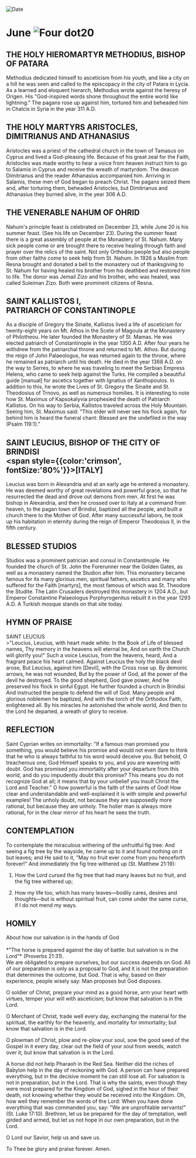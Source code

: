 
<RunningHead />
<Image src="/title-imprint.png" height={68} width={50} alt="Date" className="title-imprint"/>

# <div id="date">June <Image className="four-dot" src="/four-dot.png" height={15} width={15} alt="Four dot" />20</div>

## THE HOLY HIEROMARTYR METHODIUS, BISHOP OF PATARA

Methodius dedicated himself to asceticism from his youth, and like a city on a hill he was seen and called to the episcopacy in the city of Patara in Lycia. As a learned and eloquent hierarch, Methodius wrote against the heresy of Origen. His "God-inspired words shone throughout the entire world like lightning." The pagans rose up against him, tortured him and beheaded him in Chalcis in Syria in the year 311 A.D.

## THE HOLY MARTYRS ARISTOCLES, DIMITRIANUS AND ATHANASIUS

Aristocles was a priest of the cathedral church in the town of Tamasus on Cyprus and lived a God-pleasing life. Because of his great zeal for the Faith, Aristocles was made worthy to hear a voice from heaven instruct him to go to Salamis in Cyprus and receive the wreath of martyrdom. The deacon Dimitrianus and the reader Athanasius accompanied him. Arriving in Salamis, these men of God began to preach Christ. The pagans seized them and, after torturing them, beheaded Aristocles, but Dimitrianus and Athanasius they burned alive, in the year 306 A.D.

## THE VENERABLE NAHUM OF OHRID

Nahum's principle feast is celebrated on December 23, while June 20 is his summer feast. (See his life on December 23). During the summer feast there is a great assembly of people at the Monastery of St. Nahum. Many sick people come or are brought there to receive healing through faith and prayer over the relics of the saint. Not only Orthodox people but also people from other faiths come to seek help from St. Nahum. In 1926 a Muslim from Resna brought and donated a bell to the monastery out of thanksgiving to St. Nahum for having healed his brother from his deathbed and restored him to life. The donor was Jemail Zizo and his brother, who was healed, was called Suleiman Zizo. Both were prominent citizens of Resna.

## SAINT KALLISTOS I,<br />PATRIARCH OF CONSTANTINOPLE

As a disciple of Gregory the Sinaite, Kallistos lived a life of asceticism for twenty-eight years on Mt. Athos in the Scete of Magoula at the Monastery of Philotheou. He later founded the Monastery of St. Mamas. He was elected patriarch of Constantinople in the year 1350 A.D. After four years he withdrew from the patriarchal throne and returned to Mt. Athos. But during the reign of John Palaeologus, he was returned again to the throne, where he remained as patriarch until his death. He died in the year 1368 A.D. on the way to Serres, to where he was traveling to meet the Serbian Empress Helena, who came to seek help against the Turks. He compiled a beautiful guide [manual] for ascetics together with Ignatius of Xanthopoulos. In addition to this, he wrote the Lives of St. Gregory the Sinaite and St. Theodosius of Trnovo, as well as numerous homilies. It is interesting to note how St. Maximus of Kapsokalyvia prophesied the death of Patriarch Kallistos. On his way to Serbia, Kallistos traveled across the Holy Mountain. Seeing him, St. Maximus said: "This elder will never see his flock again, for behind him is heard the funeral chant: Blessed are the undefiled in the way (Psalm 119:1)."

## SAINT LEUCIUS, BISHOP OF THE CITY OF BRINDISI <br /><span style={{color:'crimson', fontSize:'80%'}}>[ITALY]</span>

Leucius was born in Alexandria and at an early age he entered a monastery. He was deemed worthy of great revelations and powerful grace, so that he resurrected the dead and drove out demons from men. At first he was bishop in Alexandria, and then he crossed over to Italy at a command from heaven, to the pagan town of Brindisi, baptized all the people, and built a church there to the Mother of God. After many successful labors, he took up his habitation in eternity during the reign of Emperor Theodosius II, in the fifth century.

## BLESSED STUDIOS

Studios was a prominent patrician and consul in Constantinople. He founded the church of St. John the Forerunner near the Golden Gates, as well as a monastery named the Studion after him. This monastery became famous for its many glorious men, spiritual fathers, ascetics and many who suffered for the Faith [martyrs], the most famous of which was St. Theodore the Studite. The Latin Crusaders destroyed this monastery in 1204 A.D., but Emperor Constantine Palaeologus Porphyrogenitus rebuilt it in the year 1293 A.D. A Turkish mosque stands on that site today.


## HYMN OF PRAISE
<div style={{textAlign:'center', color:'crimson', fontWeight:'bold'}}>
SAINT LEUCIUS
</div>
>"Leucius, Leucius, with heart made white:  
In the Book of Life of blessed names,  
Thy memory in the heavens will eternal be,  
And on earth the Church will glorify you!"  
Such a voice Leucius, from the heavens, heard,  
And a fragrant peace his heart calmed.  
Against Leucius the holy the black devil arose,  
But Leucius, against him [Devil], with the Cross rose up.  
By demonic arrows, he was not wounded,  
But by the power of God, all the power of the devil he destroyed.  
To the good shepherd, God gave power,  
And he preserved his flock in sinful Egypt.  
He further founded a church in Brindisi  
And instructed the people to defend the will of God.  
Many people and glorious noblemen he baptized,  
And with the torch of the Orthodox Faith, enlightened all.  
By his miracles he astonished the whole world,  
And then to the Lord he departed, a wreath of glory to receive.  

## REFLECTION

Saint Cyprian writes on immortality: "If a famous man promised you something, you would believe his promise and would not even dare to think that he who is always faithful to his word would deceive you. But behold, O treacherous one, God Himself speaks to you, and you are wavering with doubt. God has promised you immortality after your departure from this world, and do you impudently doubt this promise? This means you do not recognize God at all; it means that by your unbelief you insult Christ the Lord and Teacher." O how powerful is the faith of the saints of God! How clear and understandable and well-explained it is with simple and powerful examples! The unholy doubt, not because they are supposedly more rational, but because they are unholy. The holier man is always more rational, for in the clear mirror of his heart he sees the truth.

## CONTEMPLATION

To contemplate the miraculous withering of the unfruitful fig tree: And seeing a fig tree by the wayside, he came up to it and found nothing on it but leaves; and He said to it, "May no fruit ever come from you henceforth forever!" And immediately the fig tree withered up (St. Matthew 21:19):

1. How the Lord cursed the fig tree that had many leaves but no fruit, and the fig tree withered up;

2. How my life too, which has many leaves—bodily cares, desires and thoughts—but is without spiritual fruit, can come under the same curse, if I do not mend my ways.


## HOMILY
<div style={{textAlign:'center', color:'crimson', fontWeight:'bold'}}>
About how our salvation is in the hands of God
</div>
<br />
<div style={{textAlign:'right'}}>
*"The horse is prepared against the day of battle: but salvation is in the Lord"* (Proverbs 21:31).
</div>
We are obligated to prepare ourselves, but our success depends on God. All of our preparation is only as a proposal to God, and it is not the preparation that determines the outcome, but God. That is why, based on their experience, people wisely say: Man proposes but God disposes.

O soldier of Christ, prepare your mind as a good horse, arm your heart with virtues, temper your will with asceticism; but know that salvation is in the Lord.

O Merchant of Christ, trade well every day, exchanging the material for the spiritual, the earthly for the heavenly, and mortality for immortality; but know that salvation is in the Lord.

O plowman of Christ, plow and re-plow your soul, sow the good seed of the Gospel in it every day, clear out the field of your soul from weeds, watch over it; but know that salvation is in the Lord.

A horse did not help Pharaoh in the Red Sea. Neither did the riches of Babylon help in the day of reckoning with God. A person can have prepared everything, but in the decisive moment he can still lose all. For salvation is not in preparation, but in the Lord. That is why the saints, even though they were most prepared for the Kingdom of God, sighed in the hour of their death, not knowing whether they would be received into the Kingdom. Oh, how well they remember the words of the Lord: When you have done everything that was commanded you, say: "We are unprofitable servants!" (St. Luke 17:10). Brethren, let us be prepared for the day of temptation, well girded and armed, but let us not hope in our own preparation, but in the Lord.

O Lord our Savior, help us and save us.

To Thee be glory and praise forever. Amen.